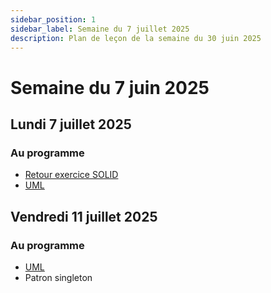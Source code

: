 ```yaml
---
sidebar_position: 1
sidebar_label: Semaine du 7 juillet 2025
description: Plan de leçon de la semaine du 30 juin 2025
---
```


# Semaine du 7 juin 2025

## Lundi 7 juillet 2025

### Au programme

- [Retour exercice SOLID](https://github.com/archambaultv-prof/2025H-420-930-MA-SOLID)
- [UML](./uml/uml.mdx)

## Vendredi 11 juillet 2025

### Au programme

- [UML](./uml/uml.mdx)
- Patron singleton
